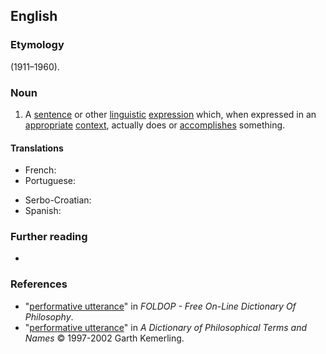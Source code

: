 ==English==

===Etymology===
{{coin|en|occ=philosopher|J. L. Austin|nobycat=1}} (1911–1960).

===Noun===
{{examples|* “I now pronounce you husband and wife” {{q|when uttered by the authorized officiator during a marriage ceremony}}
* “You're fired!” {{q|when exclaimed by an employer terminating a person's employment}}}}
{{en-noun}}

# {{lb|en|philosophy|linguistics}} A [[sentence]] or other [[linguistic]] [[expression]] which, when expressed in an [[appropriate]] [[context]], actually does or [[accomplish]]es something.

====Translations====
{{trans-top|An expression which, when expressed in an appropriate context, actually does or accomplishes something}}
* French: {{t|fr|énoncé performatif|m}}
* Portuguese: {{t|pt|enunciado performativo|m}}
{{trans-mid}}
* Serbo-Croatian: {{t|sh|performativna snaga iskaza}}
* Spanish: {{t|es|enunciado realizativo|m}}
{{trans-bottom}}

===Further reading===
* {{pedia}}

===References===
* "[https://web.archive.org/web/20070522043849/http://www.swif.uniba.it/lei/foldop/foldoc.cgi?performative+utterance performative utterance]" in ''FOLDOP - Free On-Line Dictionary Of Philosophy''.
* "[http://www.philosophypages.com/dy/p2.htm#perfo performative utterance]" in ''A Dictionary of Philosophical Terms and Names'' © 1997-2002 Garth Kemerling.